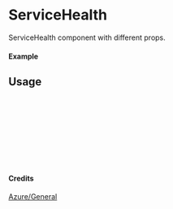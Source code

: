 
<Meta of={ServiceHealth} title="Azure/General/ServiceHealth" />

# ServiceHealth

ServiceHealth component with different props.

#### Example

<Canvas of={ServiceHealth.Primary} />

## Usage

```ts
import { ServiceHealth } from "yadl-ui";

const Example = () => {
  return (
      <ServiceHealth />
  );
};

export default Example;
```

#### Credits
[Azure/General](https://learn.microsoft.com/en-us/azure/architecture/icons/)

